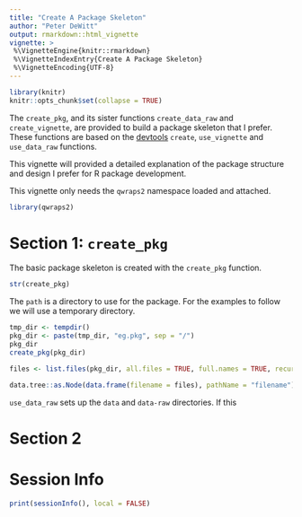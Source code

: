 ```yaml
---
title: "Create A Package Skeleton"
author: "Peter DeWitt"
output: rmarkdown::html_vignette
vignette: >
 %\VignetteEngine{knitr::rmarkdown}
 %\VignetteIndexEntry{Create A Package Skeleton}
 %\VignetteEncoding{UTF-8}
---
```


```r
library(knitr)
knitr::opts_chunk$set(collapse = TRUE)
```


The `create_pkg`, and its sister functions `create_data_raw` and
`create_vignette`, are provided to build a package skeleton that I prefer.
These functions are based on the
[devtools](https://cran.r-project.org/package=devtools) `create`,
`use_vignette` and `use_data_raw` functions.

This vignette will provided a detailed explanation of the package structure
and design I prefer for R package development.

This vignette only needs the `qwraps2` namespace loaded and attached.

```r
library(qwraps2)
```


# Section 1: `create_pkg`

The basic package skeleton is created with the `create_pkg` function.  

```r
str(create_pkg)
```


The `path` is a directory to use for the package.  For the examples to follow
we will use a temporary directory.  


```r
tmp_dir <- tempdir()
pkg_dir <- paste(tmp_dir, "eg.pkg", sep = "/")
pkg_dir
create_pkg(pkg_dir)

files <- list.files(pkg_dir, all.files = TRUE, full.names = TRUE, recursive = TRUE, include.dirs = TRUE)

data.tree::as.Node(data.frame(filename = files), pathName = "filename")
```


`use_data_raw` sets up the `data` and
`data-raw` directories.  If this



# Section 2



# Session Info


```r
print(sessionInfo(), local = FALSE)
```


